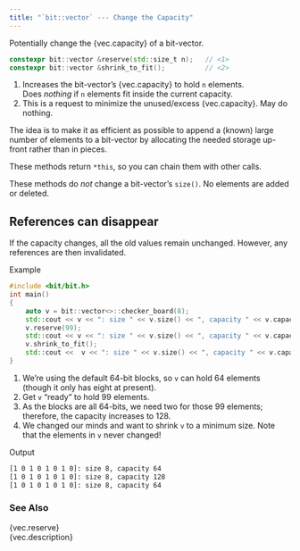 ```yaml
---
title: "`bit::vector` --- Change the Capacity"
---
```


Potentially change the {vec.capacity} of a bit-vector.

```cpp
constexpr bit::vector &reserve(std::size_t n);   // <1>
constexpr bit::vector &shrink_to_fit();          // <2>
```
1. Increases the bit-vector's {vec.capacity} to hold `n` elements. \
Does _nothing_ if `n` elements fit inside the current capacity.
1. This is a request to minimize the unused/excess {vec.capacity}. May do nothing.

The idea is to make it as efficient as possible to append a (known) large number of elements to a bit-vector by allocating the needed storage up-front rather than in pieces.

These methods return `*this`, so you can chain them with other calls.

These methods do _not_ change a bit-vector's `size()`.
No elements are added or deleted.

::: {.callout-warning}
# References can disappear
If the capacity changes, all the old values remain unchanged. However, any references are then invalidated.
:::

[Example]{.bt}
```cpp
#include <bit/bit.h>
int main()
{
    auto v = bit::vector<>::checker_board(8);
    std::cout << v << ": size " << v.size() << ", capacity " << v.capacity() << '\n';   // <1>
    v.reserve(99);                                                                      // <2>
    std::cout << v << ": size " << v.size() << ", capacity " << v.capacity() << '\n';   // <3>
    v.shrink_to_fit();                                                                  // <4>
    std::cout <<  v << ": size " << v.size() << ", capacity " << v.capacity() << '\n';
}
```
1. We're using the default 64-bit blocks, so `v` can hold 64 elements (though it only has eight at present).
2. Get `v` "ready" to hold 99 elements.
3. As the blocks are all 64-bits, we need two for those 99 elements; therefore, the capacity increases to 128.
4. We changed our minds and want to shrink `v` to a minimum size. Note that the elements in `v` never changed!

[Output]{.bt}
```bash
[1 0 1 0 1 0 1 0]: size 8, capacity 64
[1 0 1 0 1 0 1 0]: size 8, capacity 128
[1 0 1 0 1 0 1 0]: size 8, capacity 64
```

### See Also
{vec.reserve} \
{vec.description}
